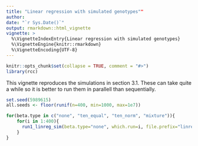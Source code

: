 ```yaml
---
title: "Linear regression with simulated genotypes""
author: 
date: "`r Sys.Date()`"
output: rmarkdown::html_vignette
vignette: >
  %\VignetteIndexEntry{Linear regression with simulated genotypes}
  %\VignetteEngine{knitr::rmarkdown}
  %\VignetteEncoding{UTF-8}
---
```


```r
knitr::opts_chunk$set(collapse = TRUE, comment = "#>")
library(rcc)
```

This vignette reproduces the simulations in section 3.1. These can take quite a while so it is better to run them
in parallell than sequentially.

```r
set.seed(5989615)
all.seeds <- floor(runif(n=400, min=1000, max=1e7))

for(beta.type in c("none", "ten_equal", "ten_norm", "mixture")){
    for(i in 1:400){
      run1_linreg_sim(beta.type="none", which.run=i, file.prefix="linreg", seed=all.seeds[i])
    }
}
```
